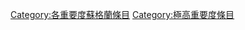 {{Wikipedia category}}
{{Articles by Importance|topic=蘇格蘭|project=蘇格蘭|format=toc}}
[[Category:各重要度蘇格蘭條目|Category:各重要度蘇格蘭條目]]
[[Category:極高重要度條目|Category:極高重要度條目]]